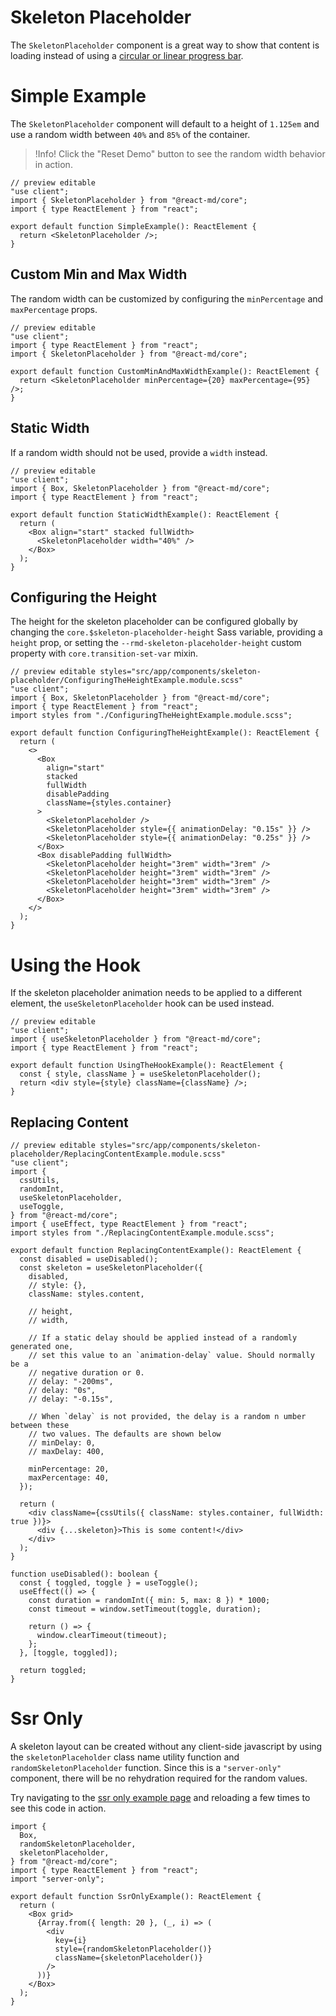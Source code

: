 # Skeleton Placeholder

The `SkeletonPlaceholder` component is a great way to show that content is
loading instead of using a [circular or linear progress bar](/components/progress).

# Simple Example

The `SkeletonPlaceholder` component will default to a height of `1.125em` and
use a random width between `40%` and `85%` of the container.

> !Info! Click the "Reset Demo" button to see the random width behavior in action.

```tsx
// preview editable
"use client";
import { SkeletonPlaceholder } from "@react-md/core";
import { type ReactElement } from "react";

export default function SimpleExample(): ReactElement {
  return <SkeletonPlaceholder />;
}
```

## Custom Min and Max Width

The random width can be customized by configuring the `minPercentage` and
`maxPercentage` props.

```tsx
// preview editable
"use client";
import { type ReactElement } from "react";
import { SkeletonPlaceholder } from "@react-md/core";

export default function CustomMinAndMaxWidthExample(): ReactElement {
  return <SkeletonPlaceholder minPercentage={20} maxPercentage={95} />;
}
```

## Static Width

If a random width should not be used, provide a `width` instead.

```tsx
// preview editable
"use client";
import { Box, SkeletonPlaceholder } from "@react-md/core";
import { type ReactElement } from "react";

export default function StaticWidthExample(): ReactElement {
  return (
    <Box align="start" stacked fullWidth>
      <SkeletonPlaceholder width="40%" />
    </Box>
  );
}
```

## Configuring the Height

The height for the skeleton placeholder can be configured globally by changing
the `core.$skeleton-placeholder-height` Sass variable, providing a `height`
prop, or setting the `--rmd-skeleton-placeholder-height` custom property with
`core.transition-set-var` mixin.

```tsx
// preview editable styles="src/app/components/skeleton-placeholder/ConfiguringTheHeightExample.module.scss"
"use client";
import { Box, SkeletonPlaceholder } from "@react-md/core";
import { type ReactElement } from "react";
import styles from "./ConfiguringTheHeightExample.module.scss";

export default function ConfiguringTheHeightExample(): ReactElement {
  return (
    <>
      <Box
        align="start"
        stacked
        fullWidth
        disablePadding
        className={styles.container}
      >
        <SkeletonPlaceholder />
        <SkeletonPlaceholder style={{ animationDelay: "0.15s" }} />
        <SkeletonPlaceholder style={{ animationDelay: "0.25s" }} />
      </Box>
      <Box disablePadding fullWidth>
        <SkeletonPlaceholder height="3rem" width="3rem" />
        <SkeletonPlaceholder height="3rem" width="3rem" />
        <SkeletonPlaceholder height="3rem" width="3rem" />
        <SkeletonPlaceholder height="3rem" width="3rem" />
      </Box>
    </>
  );
}
```

# Using the Hook

If the skeleton placeholder animation needs to be applied to a different
element, the `useSkeletonPlaceholder` hook can be used instead.

```tsx
// preview editable
"use client";
import { useSkeletonPlaceholder } from "@react-md/core";
import { type ReactElement } from "react";

export default function UsingTheHookExample(): ReactElement {
  const { style, className } = useSkeletonPlaceholder();
  return <div style={style} className={className} />;
}
```

## Replacing Content

```tsx
// preview editable styles="src/app/components/skeleton-placeholder/ReplacingContentExample.module.scss"
"use client";
import {
  cssUtils,
  randomInt,
  useSkeletonPlaceholder,
  useToggle,
} from "@react-md/core";
import { useEffect, type ReactElement } from "react";
import styles from "./ReplacingContentExample.module.scss";

export default function ReplacingContentExample(): ReactElement {
  const disabled = useDisabled();
  const skeleton = useSkeletonPlaceholder({
    disabled,
    // style: {},
    className: styles.content,

    // height,
    // width,

    // If a static delay should be applied instead of a randomly generated one,
    // set this value to an `animation-delay` value. Should normally be a
    // negative duration or 0.
    // delay: "-200ms",
    // delay: "0s",
    // delay: "-0.15s",

    // When `delay` is not provided, the delay is a random n umber between these
    // two values. The defaults are shown below
    // minDelay: 0,
    // maxDelay: 400,

    minPercentage: 20,
    maxPercentage: 40,
  });

  return (
    <div className={cssUtils({ className: styles.container, fullWidth: true })}>
      <div {...skeleton}>This is some content!</div>
    </div>
  );
}

function useDisabled(): boolean {
  const { toggled, toggle } = useToggle();
  useEffect(() => {
    const duration = randomInt({ min: 5, max: 8 }) * 1000;
    const timeout = window.setTimeout(toggle, duration);

    return () => {
      window.clearTimeout(timeout);
    };
  }, [toggle, toggled]);

  return toggled;
}
```

# Ssr Only

A skeleton layout can be created without any client-side javascript by using the
`skeletonPlaceholder` class name utility function and
`randomSkeletonPlaceholder` function. Since this is a `"server-only"` component,
there will be no rehydration required for the random values.

Try navigating to the
[ssr only example page](/components/skeleton-placeholder/ssr-only) and reloading
a few times to see this code in action.

```tsx
import {
  Box,
  randomSkeletonPlaceholder,
  skeletonPlaceholder,
} from "@react-md/core";
import { type ReactElement } from "react";
import "server-only";

export default function SsrOnlyExample(): ReactElement {
  return (
    <Box grid>
      {Array.from({ length: 20 }, (_, i) => (
        <div
          key={i}
          style={randomSkeletonPlaceholder()}
          className={skeletonPlaceholder()}
        />
      ))}
    </Box>
  );
}
```
